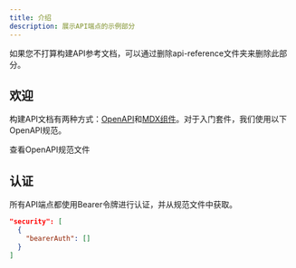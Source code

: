 ```yaml
---
title: 介绍
description: 展示API端点的示例部分
---
```


<Note>
  如果您不打算构建API参考文档，可以通过删除api-reference文件夹来删除此部分。
</Note>

## 欢迎

构建API文档有两种方式：[OpenAPI](https://mintlify.com/docs/api-playground/openapi/setup)和[MDX组件](https://mintlify.com/docs/api-playground/mdx/configuration)。对于入门套件，我们使用以下OpenAPI规范。

<Card title="Plant Store Endpoints" icon="leaf" href="https://github.com/mintlify/starter/blob/main/api-reference/openapi.json">
  查看OpenAPI规范文件
</Card>

## 认证

所有API端点都使用Bearer令牌进行认证，并从规范文件中获取。

```json
"security": [
  {
    "bearerAuth": []
  }
]
```
